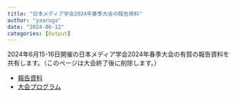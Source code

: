 ```yaml
---
title: "日本メディア学会2024年春季大会の報告資料"
author: "yaaruga"
date: "2024-06-12"
categories: [Output]
---
```


2024年6月15-16日開催の日本メディア学会2024年春季大会の有賀の報告資料を共有します。（このページは大会終了後に削除します。）

- [報告資料](2024-06-16_JAMS.html)
- [大会プログラム](https://www.jams.media/wp/wp-content/uploads/2024/05/Spring2024Presentation.pdf)

